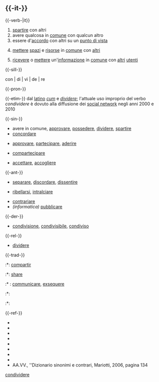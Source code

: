 == {{-it-}} ==
{{-verb-|it}}
{{Transitivo|it}}
{{Pn|c}} 
# [[spartire]] con altri
# avere qualcosa in [[comune]] con qualcun altro
# essere d'[[accordo]] con altri su un [[punto di vista]]
# {{Term|filosofia|it}} {{Term|economia|it}} [[mettere]] [[spazi]] e [[risorse]] in [[comune]] con [[altri]]
# {{Term|informatica|it}} [[ricevere]] o [[mettere]] un'[[informazione]] in [[comune]] con [[altri]] [[utenti]]

{{-sill-}} 
; con | di | vì | de | re

{{-pron-}}
{{IPA|/kondiˈvidere/}}

{{-etim-}}
dal [[latino]] ''[[cum]]'' e ''[[dividere]]''; l'attuale uso improprio del verbo ''condividere'' è dovuto alla diffusione dei [[social network]] negli anni 2000 e 2010

{{-sin-}}
*avere in comune, [[approvare]], [[possedere]], [[dividere]], [[spartire]]
*[[concordare]]
* {{Fig}} [[approvare]], [[partecipare]], [[aderire]]
* [[compartecipare]]
* {{Est}} {{Fig}} [[accettare]], [[accogliere]]

{{-ant-}}
*[[separare]],   [[discordare]], [[dissentire]]
* {{Est}} {{Fig}} [[ribellarsi]], [[intralciare]]
*[[contrariare]]
*''(informatica)'' [[pubblicare]]

{{-der-}}
* [[condivisione]], [[condivisibile]], [[condiviso]]

{{-rel-}}
* [[dividere]]

{{-trad-}}
{{Trad1|dividere, spartire}}
:*{{ca}}: [[compartir]]
:*{{en}}: [[share]]
:* {{la}}: [[communicare]], [[exsequere]] 
{{Trad2}}

{{Trad1|avere qualcosa in comune}}
:*{{en}}: <!-- inserisci qui la/le traduzione/ni nelle altre lingue -->
{{Trad2}}

{{Trad1|avere lo stesso punto di vista}}
:*{{en}}: <!-- inserisci qui la/le traduzione/ni nelle altre lingue -->
{{Trad2}}

{{-ref-}}
* {{Fonte|trec}}
* {{Fonte|hoep}}
* {{Fonte|sape}}
* {{Fonte|sabco}}
* {{Fonte|dizit}}
* {{Fonte|gar}}
* {{Fonte|sin-co}}
* {{Fonte|dem}}
*AA.VV., ''Dizionario sinonimi e contrari, Mariotti, 2006, pagina 134

[[Categoria:Internet-IT|condividere]]
